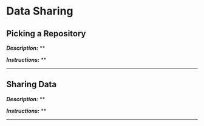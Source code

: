 # Data Sharing

## Picking a Repository {#data-repository}

***Description:*** **

***Instructions:*** **

---

## Sharing Data {#data-sharing}

***Description:*** **

***Instructions:*** **

---
